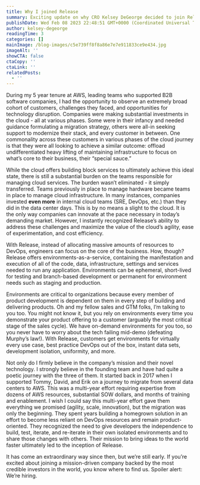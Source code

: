 ```yaml
---
title: Why I joined Release
summary: Exciting update on why CRO Kelsey DeGeorge decided to join Release
publishDate: Wed Feb 08 2023 22:48:51 GMT+0000 (Coordinated Universal Time)
author: kelsey-degeorge
readingTime: 3
categories: []
mainImage: /blog-images/c5e739ff8f8a86e7e7e911833ce9e434.jpg
imageAlt: ''
showCTA: false
ctaCopy: ''
ctaLink: ''
relatedPosts:
  - ''
---
```


During my 5 year tenure at AWS, leading teams who supported B2B software companies, I had the opportunity to observe an extremely broad cohort of customers, challenges they faced, and opportunities for technology disruption. Companies were making substantial investments in the cloud - all at various phases. Some were in their infancy and needed guidance formulating a migration strategy, others were all-in seeking support to modernize their stack, and every customer in between. One commonality across these customers in various phases of the cloud journey is that they were all looking to achieve a similar outcome: offload undifferentiated heavy lifting of maintaining infrastructure to focus on what’s core to their business, their “special sauce.”

While the cloud offers building block services to ultimately achieve this ideal state, there is still a substantial burden on the teams responsible for managing cloud services. The burden wasn’t eliminated - it simply transferred. Teams previously in place to manage hardware became teams in place to manage cloud infrastructure. In many instances, companies invested **even more** in internal cloud teams (SRE, DevOps, etc.) than they did in the data center days. This is by no means a slight to the cloud. It is the only way companies can innovate at the pace necessary in today’s demanding market. However, I instantly recognized Release’s ability to address these challenges and maximize the value of the cloud’s agility, ease of experimentation, and cost efficiency.

With Release, instead of allocating massive amounts of resources to DevOps, engineers can focus on the core of the business. How, though? Release offers environments-as-a-service, containing the manifestation and execution of all of the code, data, infrastructure, settings and services needed to run any application. Environments can be ephemeral, short-lived for testing and branch-based development or permanent for environment needs such as staging and production.

Environments are critical to organizations because every member of product development is dependent on them in every step of building and delivering products. Oh and my fellow sales and GTM folks, I’m talking to you too. You might not know it, but you rely on environments every time you demonstrate your product offering to a customer (arguably the most critical stage of the sales cycle). We have on-demand environments for you too, so you never have to worry about the tech failing mid-demo (defeating Murphy’s law!). With Release, customers get environments for virtually every use case, best practice DevOps out of the box, instant data sets, development isolation, uniformity, and more.

Not only do I firmly believe in the company’s mission and their novel technology. I strongly believe in the founding team and have had quite a poetic journey with the three of them. It started back in 2017 when I supported Tommy, David, and Erik on a journey to migrate from several data centers to AWS. This was a multi-year effort requiring expertise from dozens of AWS resources, substantial SOW dollars, and months of training and enablement. I wish I could say this multi-year effort gave them everything we promised (agility, scale, innovation), but the migration was only the beginning. They spent years building a homegrown solution in an effort to become less reliant on DevOps resources and remain product-oriented. They recognized the need to give developers the independence to build, test, iterate, and re-iterate in their own isolated environments and to share those changes with others. Their mission to bring ideas to the world faster ultimately led to the inception of Release.

It has come an extraordinary way since then, but we’re still early. If you’re excited about joining a mission-driven company backed by the most credible investors in the world, you know where to find us. Spoiler alert: We’re hiring.